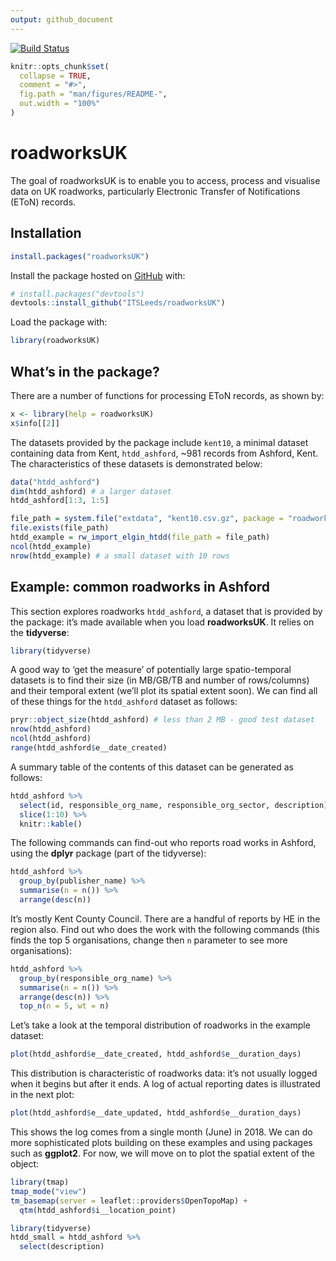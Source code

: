 ```yaml
---
output: github_document
---
```


[![Build Status](https://travis-ci.org/ITSLeeds/roadworksUK.svg?branch=master)](https://travis-ci.org/ITSLeeds/roadworksUK)


<!-- README.md is generated from README.Rmd. Please edit that file -->

```r
knitr::opts_chunk$set(
  collapse = TRUE,
  comment = "#>",
  fig.path = "man/figures/README-",
  out.width = "100%"
)
```

# roadworksUK

The goal of roadworksUK is to enable you to access, process and visualise data on UK roadworks, particularly Electronic Transfer of Notifications (EToN) records.

## Installation

<!-- You can install the released version of roadworksUK from [CRAN](https://CRAN.R-project.org) with: -->

```r
install.packages("roadworksUK")
```

Install the package hosted on [GitHub](https://github.com/) with:

```r
# install.packages("devtools")
devtools::install_github("ITSLeeds/roadworksUK")
```

Load the package with:

```r
library(roadworksUK)
```


## What's in the package?

There are a number of functions for processing EToN records, as shown by:

```r
x <- library(help = roadworksUK)
x$info[[2]]
```

The datasets provided by the package include `kent10`, a minimal dataset containing data from Kent, `htdd_ashford`, ~981 records from Ashford, Kent.
The characteristics of these datasets is demonstrated below:

```r
data("htdd_ashford")
dim(htdd_ashford) # a larger dataset
htdd_ashford[1:3, 1:5]
```


```r
file_path = system.file("extdata", "kent10.csv.gz", package = "roadworksUK")
file.exists(file_path)
htdd_example = rw_import_elgin_htdd(file_path = file_path)
ncol(htdd_example)
nrow(htdd_example) # a small dataset with 10 rows
```

## Example: common roadworks in Ashford

This section explores roadworks `htdd_ashford`, a dataset that is provided by the package: it's made available when you load **roadworksUK**.
It relies on the **tidyverse**:

```r
library(tidyverse)
```

A good way to 'get the measure' of potentially large spatio-temporal datasets is to find their size (in MB/GB/TB and number of rows/columns) and their temporal extent (we'll plot its spatial extent soon).
We can find all of these things for the `htdd_ashford` dataset as follows:

```r
pryr::object_size(htdd_ashford) # less than 2 MB - good test dataset
nrow(htdd_ashford)
ncol(htdd_ashford)
range(htdd_ashford$e__date_created)
```

A summary table of the contents of this dataset can be generated as follows:

```r
htdd_ashford %>% 
  select(id, responsible_org_name, responsible_org_sector, description) %>% 
  slice(1:10) %>% 
  knitr::kable()
```



The following commands can find-out who reports road works in Ashford, using the **dplyr** package (part of the tidyverse):

```r
htdd_ashford %>% 
  group_by(publisher_name) %>% 
  summarise(n = n()) %>% 
  arrange(desc(n))
```

It's mostly Kent County Council. There are a handful of reports by HE in the region also.
Find out who does the work with the following commands (this finds the top 5 organisations, change then `n` parameter to see more organisations):

```r
htdd_ashford %>% 
  group_by(responsible_org_name) %>% 
  summarise(n = n()) %>% 
  arrange(desc(n)) %>% 
  top_n(n = 5, wt = n)
```

Let's take a look at the temporal distribution of roadworks in the example dataset:

```r
plot(htdd_ashford$e__date_created, htdd_ashford$e__duration_days)
```

This distribution is characteristic of roadworks data: it's not usually logged when it begins but after it ends.
A log of actual reporting dates is illustrated in the next plot:

```r
plot(htdd_ashford$e__date_updated, htdd_ashford$e__duration_days)
```

This shows the log comes from a single month (June) in 2018.
We can do more sophisticated plots building on these examples and using packages such as **ggplot2**.
For now, we will move on to plot the spatial extent of the object:

```r
library(tmap)
tmap_mode("view")
tm_basemap(server = leaflet::providers$OpenTopoMap) +
  qtm(htdd_ashford$i__location_point)
```



```r
library(tidyverse)
htdd_small = htdd_ashford %>% 
  select(description)
```



